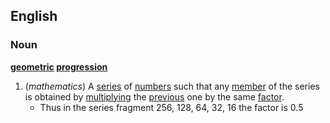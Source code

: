 ==English==
===Noun===
{{wikipedia}}
'''[[geometric]] [[progression]]'''
#(''mathematics'') A [[series]] of [[number]]s such that any [[member]] of the series is obtained by [[multiplying]] the [[previous]] one by the same [[factor]].
#* Thus in the series fragment 256, 128, 64, 32, 16 the factor is 0.5